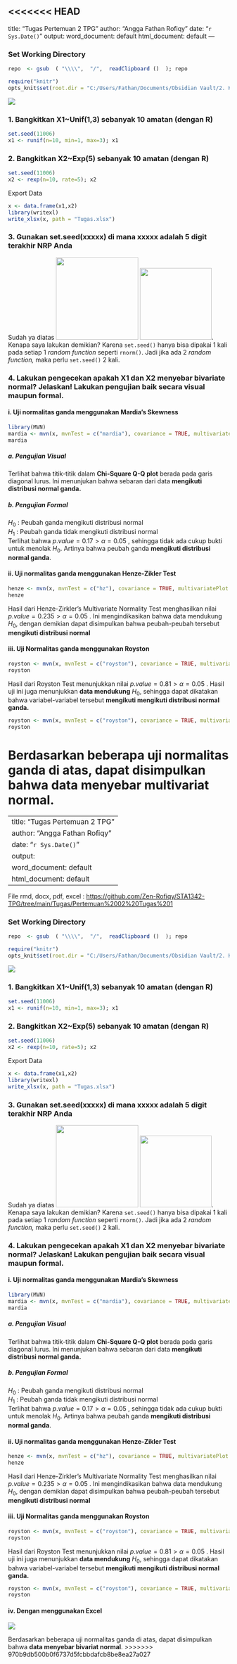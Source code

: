 <<<<<<< HEAD
---
title: "Tugas Pertemuan 2 TPG"
author: "Angga Fathan Rofiqy"
date: "`r Sys.Date()`"
output:
  word_document: default
  html_document: default
---

### Set Working Directory

```r
repo  <- gsub  ( "\\\\",  "/",  readClipboard ()  ); repo
```

```r
require("knitr")
opts_knit$set(root.dir = "C:/Users/Fathan/Documents/Obsidian Vault/2. Kuliah/Smt 5/4. Teknik Peubah Ganda/02")
```

![](images/Screenshot%202023-08-23%20233143.png)

### 1. Bangkitkan X1\~Unif(1,3) sebanyak 10 amatan (dengan R)

```r
set.seed(11006)
x1 <- runif(n=10, min=1, max=3); x1
```

### 2. Bangkitkan X2\~Exp(5) sebanyak 10 amatan (dengan R)

```r
set.seed(11006)
x2 <- rexp(n=10, rate=5); x2
```

Export Data

```r
x <- data.frame(x1,x2)
library(writexl)
write_xlsx(x, path = "Tugas.xlsx")
```

### 3. Gunakan set.seed(xxxxx) di mana xxxxx adalah 5 digit terakhir NRP Anda

Sudah ya diatas ![](images/Screenshot%202023-08-24%20060550.png){width="187"} ![](images/Screenshot%202023-08-24%20060633.png){width="163"}. Kenapa saya lakukan demikian? Karena $\texttt{set.seed()}$ hanya bisa dipakai 1 kali pada setiap 1 *random function* seperti $\texttt{rnorm()}$. Jadi jika ada 2 *random function,* maka perlu $\texttt{set.seed()}$ 2 kali.

### 4. Lakukan pengecekan apakah X1 dan X2 menyebar bivariate normal? Jelaskan! Lakukan pengujian baik secara visual maupun formal.

#### i. Uji normalitas ganda menggunakan Mardia's Skewness

```r
library(MVN)
mardia <- mvn(x, mvnTest = c("mardia"), covariance = TRUE, multivariatePlot = "qq")
mardia
```

##### a. Pengujian Visual

Terlihat bahwa titik-titik dalam **Chi-Square Q-Q plot** berada pada garis diagonal lurus. Ini menunjukan bahwa sebaran dari data **mengikuti distribusi normal ganda.**

##### b. Pengujian Formal

$H_0$ : Peubah ganda mengikuti distribusi normal\
$H_1$ : Peubah ganda tidak mengikuti distribusi normal\
Terlihat bahwa $p.value = 0.17 > α = 0.05$ , sehingga tidak ada cukup bukti untuk menolak $H_0$. Artinya bahwa peubah ganda **mengikuti distribusi normal ganda**.

#### ii. Uji normalitas ganda menggunakan Henze-Zikler Test

```r
henze <- mvn(x, mvnTest = c("hz"), covariance = TRUE, multivariatePlot = "none")
henze
```

Hasil dari Henze-Zirkler's Multivariate Normality Test menghasilkan nilai $p.value = 0.235 > α = 0.05$ . Ini mengindikasikan bahwa data mendukung $H_0$, dengan demikian dapat disimpulkan bahwa peubah-peubah tersebut **mengikuti distribusi normal**

#### iii. Uji Normalitas ganda menggunakan Royston

```r
royston <- mvn(x, mvnTest = c("royston"), covariance = TRUE, multivariatePlot = "persp")
royston
```

Hasil dari Royston Test menunjukkan nilai $p.value = 0.81 > α = 0.05$ . Hasil uji ini juga menunjukkan **data mendukung** $H_0$, sehingga dapat dikatakan bahwa variabel-variabel tersebut **mengikuti mengikuti distribusi normal ganda.**

```r
royston <- mvn(x, mvnTest = c("royston"), covariance = TRUE, multivariatePlot = "contour")
royston
```

Berdasarkan beberapa uji normalitas ganda di atas, dapat disimpulkan bahwa **data menyebar multivariat normal**.
=======
---
title: "Tugas Pertemuan 2 TPG"
author: "Angga Fathan Rofiqy"
date: "`r Sys.Date()`"
output:
  word_document: default
  html_document: default
---

File rmd, docx, pdf, excel : <https://github.com/Zen-Rofiqy/STA1342-TPG/tree/main/Tugas/Pertemuan%2002%20Tugas%201>

### Set Working Directory

```r
repo  <- gsub  ( "\\\\",  "/",  readClipboard ()  ); repo
```

```r
require("knitr")
opts_knit$set(root.dir = "C:/Users/Fathan/Documents/Obsidian Vault/2. Kuliah/Smt 5/4. Teknik Peubah Ganda/02")
```

![](images/Screenshot%202023-08-23%20233143.png)

### 1. Bangkitkan X1\~Unif(1,3) sebanyak 10 amatan (dengan R)

```r
set.seed(11006)
x1 <- runif(n=10, min=1, max=3); x1
```

### 2. Bangkitkan X2\~Exp(5) sebanyak 10 amatan (dengan R)

```r
set.seed(11006)
x2 <- rexp(n=10, rate=5); x2
```

Export Data

```r
x <- data.frame(x1,x2)
library(writexl)
write_xlsx(x, path = "Tugas.xlsx")
```

### 3. Gunakan set.seed(xxxxx) di mana xxxxx adalah 5 digit terakhir NRP Anda

Sudah ya diatas ![](images/Screenshot%202023-08-24%20060550.png){width="187"} ![](images/Screenshot%202023-08-24%20060633.png){width="163"}. Kenapa saya lakukan demikian? Karena $\texttt{set.seed()}$ hanya bisa dipakai 1 kali pada setiap 1 *random function* seperti $\texttt{rnorm()}$. Jadi jika ada 2 *random function,* maka perlu $\texttt{set.seed()}$ 2 kali.

### 4. Lakukan pengecekan apakah X1 dan X2 menyebar bivariate normal? Jelaskan! Lakukan pengujian baik secara visual maupun formal.

#### i. Uji normalitas ganda menggunakan Mardia's Skewness

```r
library(MVN)
mardia <- mvn(x, mvnTest = c("mardia"), covariance = TRUE, multivariatePlot = "qq")
mardia
```

##### a. Pengujian Visual

Terlihat bahwa titik-titik dalam **Chi-Square Q-Q plot** berada pada garis diagonal lurus. Ini menunjukan bahwa sebaran dari data **mengikuti distribusi normal ganda.**

##### b. Pengujian Formal

$H_0$ : Peubah ganda mengikuti distribusi normal\
$H_1$ : Peubah ganda tidak mengikuti distribusi normal\
Terlihat bahwa $p.value = 0.17 > α = 0.05$ , sehingga tidak ada cukup bukti untuk menolak $H_0$. Artinya bahwa peubah ganda **mengikuti distribusi normal ganda**.

#### ii. Uji normalitas ganda menggunakan Henze-Zikler Test

```r
henze <- mvn(x, mvnTest = c("hz"), covariance = TRUE, multivariatePlot = "none")
henze
```

Hasil dari Henze-Zirkler's Multivariate Normality Test menghasilkan nilai $p.value = 0.235 > α = 0.05$ . Ini mengindikasikan bahwa data mendukung $H_0$, dengan demikian dapat disimpulkan bahwa peubah-peubah tersebut **mengikuti distribusi normal**

#### iii. Uji Normalitas ganda menggunakan Royston

```r
royston <- mvn(x, mvnTest = c("royston"), covariance = TRUE, multivariatePlot = "persp")
royston
```

Hasil dari Royston Test menunjukkan nilai $p.value = 0.81 > α = 0.05$ . Hasil uji ini juga menunjukkan **data mendukung** $H_0$, sehingga dapat dikatakan bahwa variabel-variabel tersebut **mengikuti mengikuti distribusi normal ganda.**

```r
royston <- mvn(x, mvnTest = c("royston"), covariance = TRUE, multivariatePlot = "contour")
royston
```

#### iv. Dengan menggunakan Excel 

![](images/Screenshot 2023-08-24 170027.png)

Berdasarkan beberapa uji normalitas ganda di atas, dapat disimpulkan bahwa **data menyebar bivariat normal**.
>>>>>>> 970b9db500b0f6737d5fcbbdafcb8be8ea27a027
